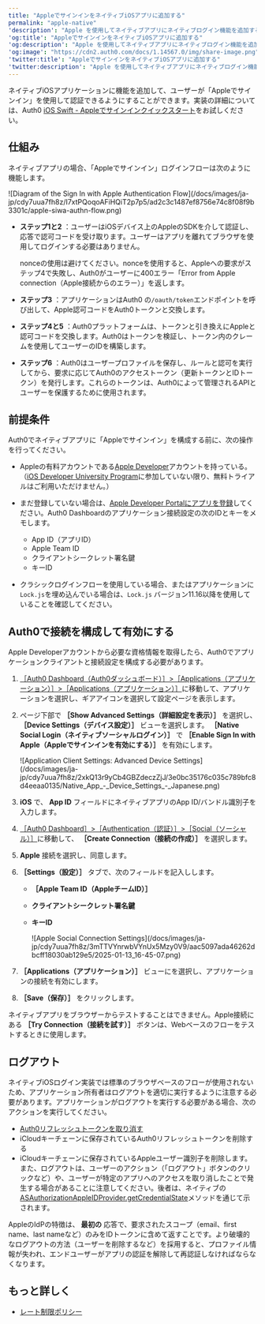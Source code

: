 ```yaml
---
title: "AppleでサインインをネイティブiOSアプリに追加する"
permalink: "apple-native"
'description': "Apple を使用してネイティブアプリにネイティブログイン機能を追加する方法を説明します。"
'og:title': "AppleでサインインをネイティブiOSアプリに追加する"
'og:description': "Apple を使用してネイティブアプリにネイティブログイン機能を追加する方法を説明します。"
'og:image': "https://cdn2.auth0.com/docs/1.14567.0/img/share-image.png"
'twitter:title': "AppleでサインインをネイティブiOSアプリに追加する"
'twitter:description': "Apple を使用してネイティブアプリにネイティブログイン機能を追加する方法を説明します。"
---
```


ネイティブiOSアプリケーションに機能を追加して、ユーザーが「Appleでサインイン」を使用して認証できるようにすることができます。実装の詳細については、Auth0 [iOS Swift - Appleでサインインクイックスタート](/docs/ja-jp/quickstart/native/ios-swift-siwa)をお試しください。

## 仕組み

ネイティブアプリの場合、「Appleでサインイン」ログインフローは次のように機能します。

<Frame>![Diagram of the Sign In with Apple Authentication Flow](/docs/images/ja-jp/cdy7uua7fh8z/I7xtPQoqoAFiHQiT2p7p5/ad2c3c1487ef8756e74c8f08f9b3301c/apple-siwa-authn-flow.png)</Frame>

* **ステップ1と2** ：ユーザーはiOSデバイス上のAppleのSDKを介して認証し、応答で認可コードを受け取ります。ユーザーはアプリを離れてブラウザを使用してログインする必要はありません。

  <Warning>

  nonceの使用は避けてください。nonceを使用すると、Appleへの要求がステップ4で失敗し、Auth0がユーザーに400エラー「Error from Apple connection（Apple接続からのエラー）」を返します。

  </Warning>

* **ステップ3** ：アプリケーションはAuth0 の`/oauth/token`エンドポイントを呼び出して、Apple認可コードをAuth0トークンと交換します。
* **ステップ4と5** ：Auth0プラットフォームは、トークンと引き換えにAppleと認可コードを交換します。Auth0はトークンを検証し、トークン内のクレームを使用してユーザーのIDを構築します。
* **ステップ6** ：Auth0はユーザープロファイルを保存し、ルールと認可を実行してから、要求に応じてAuth0のアクセストークン（更新トークンとIDトークン）を発行します。これらのトークンは、Auth0によって管理されるAPIとユーザーを保護するために使用されます。

## 前提条件

Auth0でネイティブアプリに「Appleでサインイン」を構成する前に、次の操作を行ってください。

* Appleの有料アカウントである[Apple Developer](https://developer.apple.com/programs/)アカウントを持っている。（[iOS Developer University Program](https://developer.apple.com/support/compare-memberships/)に参加していない限り、無料トライアルはご利用いただけません。）
* まだ登録していない場合は、[Apple Developer Portalにアプリを登録](https://marketplace.auth0.com/integrations/apple-social-connection)してください。<Tooltip data-tooltip-id="react-containers-DefinitionTooltip-0" href="/docs/ja-jp/glossary?term=auth0-dashboard" tip="Auth0 Dashboard: サービスを構成するためのAuth0の主製品。" cta="用語集の表示">Auth0 Dashboard</Tooltip>のアプリケーション接続設定の次のIDとキーをメモします。

  + App ID（アプリID）
  + Apple Team ID
  + クライアントシークレット署名鍵
  + キーID
* クラシックログインフローを使用している場合、またはアプリケーションに`Lock.js`を埋め込んでいる場合は、`Lock.js` バージョン11.16以降を使用していることを確認してください。

## Auth0で接続を構成して有効にする

Apple Developerアカウントから必要な資格情報を取得したら、Auth0でアプリケーションクライアントと接続設定を構成する必要があります。

1. [［Auth0 Dashboard（Auth0ダッシュボード）］>［Applications（アプリケーション）］>［Applications（アプリケーション）］](https://manage.auth0.com/#/applications)に移動して、アプリケーションを選択し、ギアアイコンを選択して設定ページを表示します。
2. ページ下部で **［Show Advanced Settings（詳細設定を表示）］** を選択し、 **［Device Settings（デバイス設定）］** ビューを選択します。 **［Native Social Login（ネイティブソーシャルログイン）］** で **［Enable Sign In with Apple（Appleでサインインを有効にする）］** を有効にします。

   <Frame>![Application Client Settings: Advanced Device Settings](/docs/images/ja-jp/cdy7uua7fh8z/2xkQ13r9yCb4GBZdeczZjJ/3e0bc35176c035c789bfc8d4eeaa0135/Native_App_-_Device_Settings_-_Japanese.png)</Frame>

3. **iOS** で、 **App ID** フィールドにネイティブアプリのApp ID/バンドル識別子を入力します。
4. [［Auth0 Dashboard］>［Authentication（認証）］>［Social（ソーシャル）］](https://manage.auth0.com/#/connections/social)に移動して、 **［Create Connection（接続の作成）］** を選択します。
5. **Apple** 接続を選択し、同意します。
6. **［Settings（設定）］** タブで、次のフィールドを記入しします。

   * **［Apple Team ID（AppleチームID）］**
   * **クライアントシークレット署名鍵**
   * **キーID**

     <Frame>![Apple Social Connection Settings](/docs/images/ja-jp/cdy7uua7fh8z/3mTTVYnrwbVYnUx5Mzy0V9/aac5097ada46262dbcff18030ab129e5/2025-01-13_16-45-07.png)</Frame>

7. **［Applications（アプリケーション）］** ビューにを選択し、アプリケーションの接続を有効にします。
8. **［Save（保存）］** をクリックします。

<Callout icon="file-lines" color="#0EA5E9" iconType="regular">

ネイティブアプリをブラウザーからテストすることはできません。Apple接続にある **［Try Connection（接続を試す）］** ボタンは、Webベースのフローをテストするときに使用します。

</Callout>

## ログアウト

ネイティブiOSログイン実装では標準のブラウザベースのフローが使用されないため、アプリケーション所有者はログアウトを適切に実行するように注意する必要があります。アプリケーションがログアウトを実行する必要がある場合、次のアクションを実行してください。

* [Auth0リフレッシュトークンを取り消す](/docs/ja-jp/api/authentication#revoke-refresh-token)
* iCloudキーチェーンに保存されているAuth0リフレッシュトークンを削除する
* iCloudキーチェーンに保存されているAppleユーザー識別子を削除します。
  また、ログアウトは、ユーザーのアクション（「ログアウト」ボタンのクリックなど）や、ユーザーが特定のアプリへのアクセスを取り消したことで発生する場合があることに注意してください。後者は、ネイティブの[ASAuthorizationAppleIDProvider.getCredentialState](https://developer.apple.com/documentation/authenticationservices/asauthorizationappleidprovider/3175423-getcredentialstate)メソッドを通じて示されます。

<Callout icon="file-lines" color="#0EA5E9" iconType="regular">

AppleのIdPの特徴は、 **最初の** 応答で、要求されたスコープ（email、first name、last nameなど）のみをIDトークンに含めて返すことです。より破壊的なログアウトの方法（ユーザーを削除するなど）を採用すると、プロファイル情報が失われ、エンドユーザーがアプリの認証を解除して再認証しなければならなくなります。

</Callout>

## もっと詳しく

* [レート制限ポリシー](/docs/ja-jp/troubleshoot/customer-support/operational-policies/rate-limit-policy)